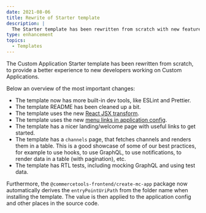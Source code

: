 ```yaml
---
date: 2021-08-06
title: Rewrite of Starter template
description: |
  The Starter template has been rewritten from scratch with new features, tools, and documentation to help developers getting started with Custom Applications.
type: enhancement
topics:
  - Templates
---
```


The Custom Application Starter template has been rewritten from scratch, to provide a better experience to new developers working on Custom Applications.

Below an overview of the most important changes:

<!--more-->

* The template now has more built-in dev tools, like ESLint and Prettier.
* The template README has been cleaned up a bit.
* The template uses the new [React JSX transform](https://reactjs.org/blog/2020/09/22/introducing-the-new-jsx-transform.html).
* The template uses the new [menu links in application config](https://docs.commercetools.com/custom-applications/legacy/development/menu-links#menu-links-in-application-config).
* The template has a nicer landing/welcome page with useful links to get started.
* The template has a `channels` page, that fetches channels and renders them in a table. This is a good showcase of some of our best practices, for example to use hooks, to use GraphQL, to use notifications, to render data in a table (with pagination), etc.
* The template has RTL tests, including mocking GraphQL and using test data.

Furthermore, the `@commercetools-frontend/create-mc-app` package now automatically derives the `entryPointUriPath` from the folder name when installing the template. The value is then applied to the application config and other places in the source code.
